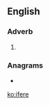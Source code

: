 {{also|-ifere}}
==English==

===Adverb===
{{en-adv|-}}

# {{alternative form of|yfere|lang=en}} {{defdate|13th-14th c.}}

===Anagrams===
* {{l|en|firee}}

[[ko:ifere]]